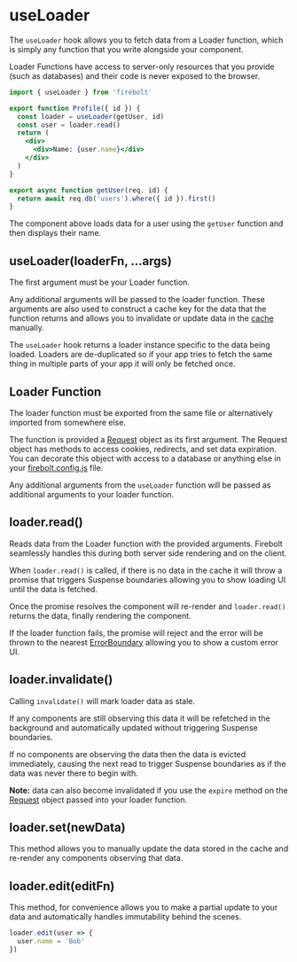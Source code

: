 <Metadata
  title='Reference: useLoader'
  description='API Reference for the useLoader hook in Firebolt.'
/>

# useLoader

The `useLoader` hook allows you to fetch data from a Loader function, which is simply any function that you write alongside your component.

Loader Functions have access to server-only resources that you provide (such as databases) and their code is never exposed to the browser.

```jsx title='components/Profile.js' lineNumbers
import { useLoader } from 'firebolt'

export function Profile({ id }) {
  const loader = useLoader(getUser, id)
  const user = loader.read()
  return (
    <div>
      <div>Name: {user.name}</div>
    </div>
  )
}

export async function getUser(req, id) {
  return await req.db('users').where({ id }).first()
}
```

The component above loads data for a user using the `getUser` function and then displays their name.

## useLoader(loaderFn, ...args)

The first argument must be your Loader function.

Any additional arguments will be passed to the loader function. These arguments are also used to construct a cache key for the data that the function returns and allows you to invalidate or update data in the [cache](/docs/ref/useCache) manually.

The `useLoader` hook returns a loader instance specific to the data being loaded. Loaders are de-duplicated so if your app tries to fetch the same thing in multiple parts of your app it will only be fetched once.

## Loader Function

The loader function must be exported from the same file or alternatively imported from somewhere else.

The function is provided a [Request](/docs/ref/request) object as its first argument. The Request object has methods to access cookies, redirects, and set data expiration.
You can decorate this object with access to a database or anything else in your [firebolt.config.js](/docs/ref/config) file.

Any additional arguments from the `useLoader` function will be passed as additional arguments to your loader function.

## loader.read()

Reads data from the Loader function with the provided arguments. Firebolt seamlessly handles this during both server side rendering and on the client.

When `loader.read()` is called, if there is no data in the cache it will throw a promise that triggers Suspense boundaries allowing you to show loading UI until the data is fetched.

Once the promise resolves the component will re-render and `loader.read()` returns the data, finally rendering the component.

If the loader function fails, the promise will reject and the error will be thrown to the nearest [ErrorBoundary](/docs/ref/error-boundary) allowing you to show a custom error UI.

## loader.invalidate()

Calling `invalidate()` will mark loader data as stale.

If any components are still observing this data it will be refetched in the background and automatically updated without triggering Suspense boundaries.

If no components are observing the data then the data is evicted immediately, causing the next read to trigger Suspense boundaries as if the data was never there to begin with.

**Note:** data can also become invalidated if you use the `expire` method on the [Request](/docs/ref/request) object passed into your loader function.

## loader.set(newData)

This method allows you to manually update the data stored in the cache and re-render any components observing that data.

## loader.edit(editFn)

This method, for convenience allows you to make a partial update to your data and automatically handles immutability behind the scenes.

```jsx
loader.edit(user => {
  user.name = 'Bob'
})
```
